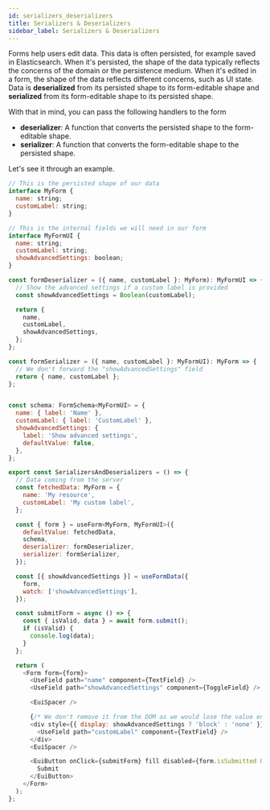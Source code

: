 ```yaml
---
id: serializers_deserializers
title: Serializers & Deserializers
sidebar_label: Serializers & Deserializers
---
```


Forms help users edit data. This data is often persisted, for example saved in Elasticsearch. When it's persisted, the shape of the data typically reflects the concerns of the domain or the persistence medium. When it's edited in a form, the shape of the data reflects different concerns, such as UI state. Data is **deserialized** from its persisted shape to its form-editable shape and **serialized** from its form-editable shape to its persisted shape.

With that in mind, you can pass the following handlers to the form

* **deserializer**: A function that converts the persisted shape to the form-editable shape.
* **serializer**: A function that converts the form-editable shape to the persisted shape.

Let's see it through an example.

```js
// This is the persisted shape of our data
interface MyForm {
  name: string;
  customLabel: string;
}

// This is the internal fields we will need in our form
interface MyFormUI {
  name: string;
  customLabel: string;
  showAdvancedSettings: boolean;
}

const formDeserializer = ({ name, customLabel }: MyForm): MyFormUI => {
  // Show the advanced settings if a custom label is provided
  const showAdvancedSettings = Boolean(customLabel);

  return {
    name,
    customLabel,
    showAdvancedSettings,
  };
};

const formSerializer = ({ name, customLabel }: MyFormUI): MyForm => {
  // We don't forward the "showAdvancedSettings" field
  return { name, customLabel };
};


const schema: FormSchema<MyFormUI> = {
  name: { label: 'Name' },
  customLabel: { label: 'CustomLabel' },
  showAdvancedSettings: {
    label: 'Show advanced settings',
    defaultValue: false,
  },
};

export const SerializersAndDeserializers = () => {
  // Data coming from the server
  const fetchedData: MyForm = {
    name: 'My resource',
    customLabel: 'My custom label',
  };

  const { form } = useForm<MyForm, MyFormUI>({
    defaultValue: fetchedData,
    schema,
    deserializer: formDeserializer,
    serializer: formSerializer,
  });

  const [{ showAdvancedSettings }] = useFormData({
    form,
    watch: ['showAdvancedSettings'],
  });

  const submitForm = async () => {
    const { isValid, data } = await form.submit();
    if (isValid) {
      console.log(data);
    }
  };

  return (
    <Form form={form}>
      <UseField path="name" component={TextField} />
      <UseField path="showAdvancedSettings" component={ToggleField} />

      <EuiSpacer />

      {/* We don't remove it from the DOM as we would lose the value entered in the field. */}
      <div style={{ display: showAdvancedSettings ? 'block' : 'none' }}>
        <UseField path="customLabel" component={TextField} />
      </div>
      <EuiSpacer />

      <EuiButton onClick={submitForm} fill disabled={form.isSubmitted && form.isValid === false}>
        Submit
      </EuiButton>
    </Form>
  );
};
```